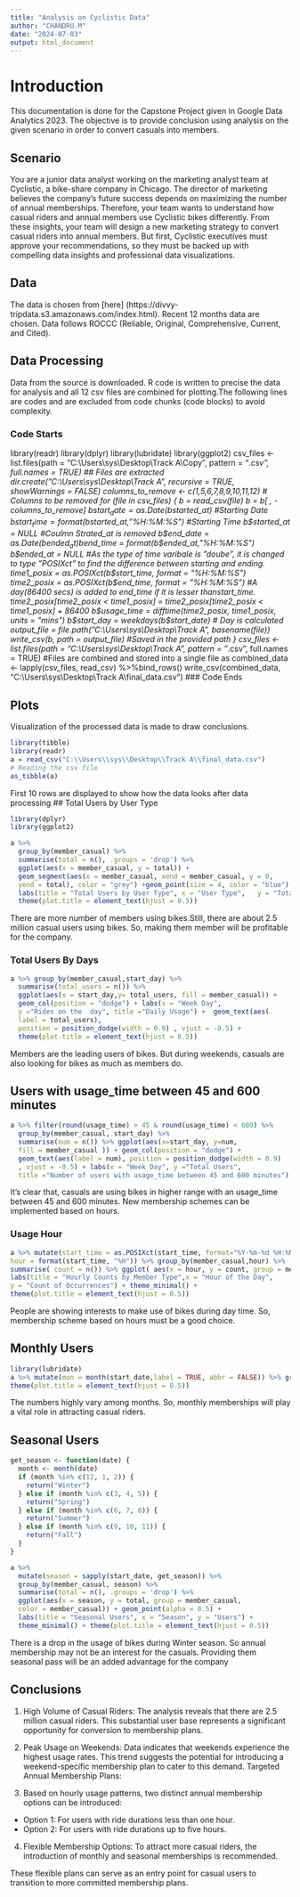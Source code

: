 ---
title: "Analysis on Cyclistic Data"
author: "CHANDRU.M"
date: "2024-07-03"
output: html_document
---
# Introduction

This documentation is done for the Capstone Project given in Google Data Analytics 2023. The objective is to provide conclusion using analysis on the given scenario in order to convert casuals into members.

## Scenario

You are a junior data analyst working on the marketing analyst team at Cyclistic, a bike-share company in Chicago. The director of marketing believes the company’s future success depends on maximizing the number of annual memberships. Therefore, your team wants to understand how casual riders and annual members use Cyclistic bikes differently. From these insights, your team will design a new marketing strategy to convert casual riders into annual members. But first, Cyclistic executives must approve your recommendations, so they must be backed up with compelling data insights and professional data visualizations.

## Data

The data is chosen from [here] (https://divvy-tripdata.s3.amazonaws.com/index.html). Recent 12 months data are chosen. Data follows ROCCC (Reliable, Original, Comprehensive, Current, and Cited).

## Data Processing 

Data from the source is downloaded. R code is written to precise the data for analysis and all 12 csv files are combined for plotting.The following lines are codes and are excluded from code chunks (code blocks) to avoid complexity. 

### Code Starts
library(readr)
library(dplyr)
library(lubridate)
library(ggplot2)
csv_files <- list.files(path = "C:\\Users\\sys\\Desktop\\Track A\\Copy", pattern = "*.csv", full.names = TRUE) ## Files are extracted
dir.create("C:\\Users\\sys\\Desktop\\Track A", recursive = TRUE, showWarnings = FALSE) 
columns_to_remove <- c(1,5,6,7,8,9,10,11,12)  # Columns to be removed 
for (file in csv_files) {
  b = read_csv(file)
  b = b[ , -columns_to_remove]
  b$start_date = as.Date(b$started_at) #Starting Date  
  b$start_time = format(b$started_at,"%H:%M:%S") #Starting Time 
  b$started_at = NULL #Coulmn Strated_at is removed
  b$end_date = as.Date(b$ended_at)
  b$end_time = format(b$ended_at,"%H:%M:%S")
  b$ended_at = NULL
  #As the type of time varibale is "doube", it is changed to type "POSIXct" to find the difference between starting and ending.
  time1_posix = as.POSIXct(b$start_time, format = "%H:%M:%S")
  time2_posix = as.POSIXct(b$end_time, format = "%H:%M:%S")
  #A day(86400 secs) is added to end_time if it is lesser thanstart_time.
  time2_posix[time2_posix < time1_posix] = time2_posix[time2_posix < time1_posix] + 86400
  b$usage_time = difftime(time2_posix, time1_posix, units = "mins")
  b$start_day = weekdays(b$start_date) # Day is calculated \
  output_file = file.path("C:\\Users\\sys\\Desktop\\Track A", basename(file))
  write_csv(b, path = output_file) #Saved in the provided path
}
csv_files <- list.files(path = "C:\\Users\\sys\\Desktop\\Track A", pattern = "*.csv", full.names = TRUE) #Files are combined and stored into a single file as 
combined_data <- lapply(csv_files, read_csv) %>%bind_rows()
write_csv(combined_data, "C:\\Users\\sys\\Desktop\\Track A\\final_data.csv")
### Code Ends

## Plots
Visualization of the processed data is made to draw conclusions.
```{r}
library(tibble)
library(readr)
a = read_csv("C:\\Users\\sys\\Desktop\\Track A\\final_data.csv")
# Reading the csv file
as_tibble(a)
```
First 10 rows are displayed to show how the data looks after data processing
## Total Users by User Type
```{r}
library(dplyr)
library(ggplot2)

a %>% 
  group_by(member_casual) %>% 
  summarise(total = n(), .groups = 'drop') %>% 
  ggplot(aes(x = member_casual, y = total)) + 
  geom_segment(aes(x = member_casual, xend = member_casual, y = 0, 
  yend = total), color = "grey") +geom_point(size = 4, color = "blue") +
  labs(title = "Total Users by User Type", x = "User Type",   y = "Total   Users") + theme_minimal() + 
  theme(plot.title = element_text(hjust = 0.5))
```
There are more number of members using bikes.Still, there are about 2.5 million casual users using bikes. So, making them member will be profitable for the company.

### Total Users By Days
```{r}
a %>% group_by(member_casual,start_day) %>% 
  summarise(total_users = n()) %>%
  ggplot(aes(x = start_day,y= total_users, fill = member_casual)) +
  geom_col(position = "dodge") + labs(x = "Week Day", 
  y ="Rides on the  day", title ="Daily Usage") +  geom_text(aes(
  label = total_users), 
  position = position_dodge(width = 0.9) , vjust = -0.5) +
  theme(plot.title = element_text(hjust = 0.5))

```
Members are the leading users of bikes. But during weekends, casuals are also looking for bikes as much as members do.

## Users with usage_time between 45 and 600 minutes
```{r}
a %>% filter(round(usage_time) > 45 & round(usage_time) < 600) %>% 
  group_by(member_casual, start_day) %>% 
  summarise(num = n()) %>% ggplot(aes(x=start_day, y=num,
  fill = member_casual )) + geom_col(position = "dodge") +
  geom_text(aes(label = num), position = position_dodge(width = 0.9) 
  , vjust = -0.5) + labs(x = "Week Day", y ="Total Users", 
  title ="Number of users with usage_time between 45 and 600 minutes") +   theme(plot.title = element_text(hjust = 0.5))
```
It's clear that, casuals are using bikes in higher range with an usage_time between 45 and 600 minutes. New membership schemes can be implemented based on hours.

### Usage Hour
```{r}
a %>% mutate(start_time = as.POSIXct(start_time, format="%Y-%m-%d %H:%M:%S"),
hour = format(start_time, "%H")) %>% group_by(member_casual,hour) %>% 
summarise( count = n()) %>% ggplot( aes(x = hour, y = count, group = member_casual, color = member_casual)) +geom_line() +geom_point() +
labs(title = "Hourly Counts by Member Type",x = "Hour of the Day",
y = "Count of Occurrences") + theme_minimal() +
theme(plot.title = element_text(hjust = 0.5))
```
People are showing interests to make use of bikes during day time. So, membership scheme based on hours must be a good choice.

## Monthly Users
```{r}
library(lubridate)
a %>% mutate(mon = month(start_date,label = TRUE, abbr = FALSE)) %>% group_by(member_casual, mon) %>% summarise(total = n(),.groups = 'drop') %>% ggplot(aes(x= mon, y=total,group = member_casual, color = member_casual)) + geom_point(alpha = 0.5) +labs(title = "Monthly Users",x = "Month",y = "Users") +theme_minimal() +
theme(plot.title = element_text(hjust = 0.5))
```
The numbers highly vary among months. So, monthly memberships will play a vital role in attracting casual riders.

## Seasonal Users
```{r}
get_season <- function(date) {
  month <- month(date)
  if (month %in% c(12, 1, 2)) {
    return("Winter")
  } else if (month %in% c(3, 4, 5)) {
    return("Spring")
  } else if (month %in% c(6, 7, 8)) {
    return("Summer")
  } else if (month %in% c(9, 10, 11)) {
    return("Fall")
  }
}

a %>% 
  mutate(season = sapply(start_date, get_season)) %>% 
  group_by(member_casual, season) %>% 
  summarise(total = n(), .groups = 'drop') %>% 
  ggplot(aes(x = season, y = total, group = member_casual, 
  color = member_casual)) + geom_point(alpha = 0.5) +
  labs(title = "Seasonal Users", x = "Season", y = "Users") +
  theme_minimal() + theme(plot.title = element_text(hjust = 0.5))
```
There is a drop in the usage of bikes during Winter season. So annual membership may not be an interest for the casuals. Providing them seasonal pass will be an added advantage for the company

## Conclusions

1. High Volume of Casual Riders: The analysis reveals that there are 2.5 million casual riders. This substantial user base represents a significant opportunity for conversion to membership plans.

2. Peak Usage on Weekends: Data indicates that weekends experience the highest usage rates. This trend suggests the potential for introducing a weekend-specific membership plan to cater to this demand.
Targeted Annual Membership Plans:

3. Based on hourly usage patterns, two distinct annual membership options can be introduced:
  * Option 1: For users with ride durations less than one hour.
  * Option 2: For users with ride durations up to five hours.

4. Flexible Membership Options: To attract more casual riders, the introduction of monthly and seasonal memberships is recommended. 

These flexible plans can serve as an entry point for casual users to transition to more committed membership plans.

